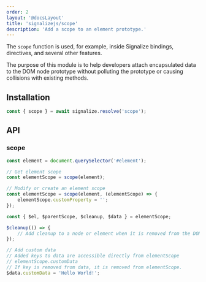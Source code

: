```yaml
---
order: 2
layout: '@docsLayout'
title: 'signalizejs/scope'
description: 'Add a scope to an element prototype.'
---
```


The `scope` function is used, for example, inside Signalize bindings, directives, and several other features.

The purpose of this module is to help developers attach encapsulated data to the DOM node prototype without polluting the prototype or causing collisions with existing methods.

## Installation
<ImportMapDependencies module="scope" />

```js
const { scope } = await signalize.resolve('scope');
```

## API

### scope
```js
const element = document.querySelector('#element');

// Get element scope
const elementScope = scope(element);

// Modify or create an element scope
const elementScope = scope(element, (elementScope) => {
	elementScope.customProperty = '';
});

const { $el, $parentScope, $cleanup, $data } = elementScope;

$cleanup(() => {
	// Add cleanup to a node or element when it is removed from the DOM
});

// Add custom data
// Added keys to data are accessible directly from elementScope
// elementScope.customData
// If key is removed from data, it is removed from elementScope.
$data.customData = 'Hello World!';
```
